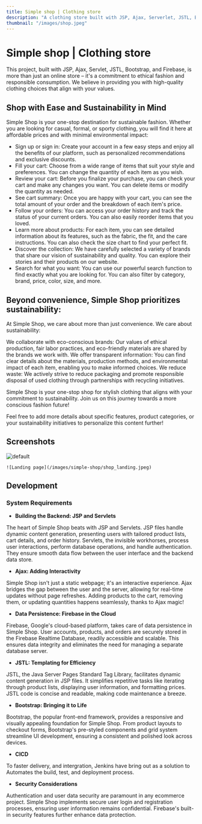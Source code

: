 ```yaml
---
title: Simple shop | Clothing store
description: "A clothing store built with JSP, Ajax, Serverlet, JSTL, Bootstrap, Firebase.\nThis project is a part of the course \"Web application development\" at the University of Helsinki."
thumbnail: "/images/shop.jpeg"
---
```


# Simple shop | Clothing store

This project, built with JSP, Ajax, Servlet, JSTL, Bootstrap, and Firebase, is more than just an online store – it's a commitment to ethical fashion and responsible consumption. We believe in providing you with high-quality clothing choices that align with your values.

## Shop with Ease and Sustainability in Mind
Simple Shop is your one-stop destination for sustainable fashion. Whether you are looking for casual, formal, or sporty clothing, you will find it here at affordable prices and with minimal environmental impact:

- Sign up or sign in: Create your account in a few easy steps and enjoy all the benefits of our platform, such as personalized recommendations and exclusive discounts.
- Fill your cart: Choose from a wide range of items that suit your style and preferences. You can change the quantity of each item as you wish.
- Review your cart: Before you finalize your purchase, you can check your cart and make any changes you want. You can delete items or modify the quantity as needed.
- See cart summary: Once you are happy with your cart, you can see the total amount of your order and the breakdown of each item's price.
- Follow your orders: You can access your order history and track the status of your current orders. You can also easily reorder items that you loved.
- Learn more about products: For each item, you can see detailed information about its features, such as the fabric, the fit, and the care instructions. You can also check the size chart to find your perfect fit.
- Discover the collection: We have carefully selected a variety of brands that share our vision of sustainability and quality. You can explore their stories and their products on our website.
- Search for what you want: You can use our powerful search function to find exactly what you are looking for. You can also filter by category, brand, price, color, size, and more.
## Beyond convenience, Simple Shop prioritizes sustainability:

At Simple Shop, we care about more than just convenience. We care about sustainability:

We collaborate with eco-conscious brands: Our values of ethical production, fair labor practices, and eco-friendly materials are shared by the brands we work with.
We offer transparent information: You can find clear details about the materials, production methods, and environmental impact of each item, enabling you to make informed choices.
We reduce waste: We actively strive to reduce packaging and promote responsible disposal of used clothing through partnerships with recycling initiatives.

Simple Shop is your one-stop shop for stylish clothing that aligns with your commitment to sustainability. Join us on this journey towards a more conscious fashion future!

Feel free to add more details about specific features, product categories, or your sustainability initiatives to personalize this content further!
## Screenshots

   ![default](/images/shop.jpeg)

    ![Landing page](/images/simple-shop/shop_landing.jpeg)

## Development

### System Requirements
- <strong>Building the Backend: JSP and Servlets</strong>

The heart of Simple Shop beats with JSP and Servlets. JSP files handle dynamic content generation, presenting users with tailored product lists, cart details, and order history. Servlets, the invisible workhorses, process user interactions, perform database operations, and handle authentication. They ensure smooth data flow between the user interface and the backend data store.

- <strong>Ajax: Adding Interactivity</strong>

Simple Shop isn't just a static webpage; it's an interactive experience. Ajax bridges the gap between the user and the server, allowing for real-time updates without page refreshes. Adding products to the cart, removing them, or updating quantities happens seamlessly, thanks to Ajax magic!

- <strong>Data Persistence: Firebase in the Cloud</strong> 

Firebase, Google's cloud-based platform, takes care of data persistence in Simple Shop. User accounts, products, and orders are securely stored in the Firebase Realtime Database, readily accessible and scalable. This ensures data integrity and eliminates the need for managing a separate database server.

- <strong>JSTL: Templating for Efficiency</strong>

JSTL, the Java Server Pages Standard Tag Library, facilitates dynamic content generation in JSP files. It simplifies repetitive tasks like iterating through product lists, displaying user information, and formatting prices. JSTL code is concise and readable, making code maintenance a breeze.

- <strong>Bootstrap: Bringing it to Life</strong>

Bootstrap, the popular front-end framework, provides a responsive and visually appealing foundation for Simple Shop. From product layouts to checkout forms, Bootstrap's pre-styled components and grid system streamline UI development, ensuring a consistent and polished look across devices.

- <strong>CICD</strong>

To faster delivery, and intergration, Jenkins have bring out as a solution to Automates the build, test, and deployment process.

- <strong>Security Considerations</strong>

Authentication and user data security are paramount in any ecommerce project. Simple Shop implements secure user login and registration processes, ensuring user information remains confidential. Firebase's built-in security features further enhance data protection.